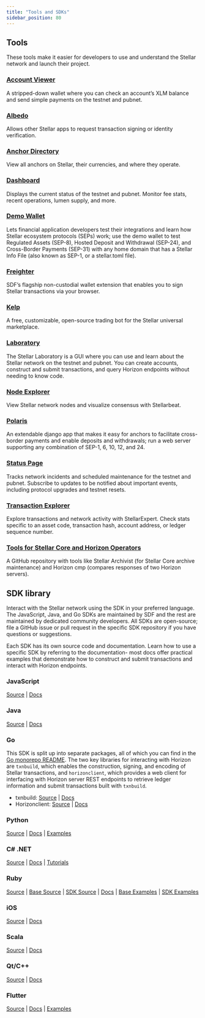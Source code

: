 ```yaml
---
title: "Tools and SDKs"
sidebar_position: 80
---
```


## Tools
These tools make it easier for developers to use and understand the Stellar network and launch their project. 

### [Account Viewer](https://accountviewer.stellar.org/) 
A stripped-down wallet where you can check an account’s XLM balance and send simple payments on the testnet and pubnet.

### [Albedo](https://albedo.link/) 
Allows other Stellar apps to request transaction signing or identity verification. 

### [Anchor Directory](https://resources.stellar.org/anchors?) 
View all anchors on Stellar, their currencies, and where they operate. 

### [Dashboard](https://dashboard.stellar.org/) 
Displays the current status of the testnet and pubnet. Monitor fee stats, recent operations, lumen supply, and more. 

### [Demo Wallet](https://demo-wallet.stellar.org/) 
Lets financial application developers test their integrations and learn how Stellar ecosystem protocols (SEPs) work; use the demo wallet to test Regulated Assets (SEP-8), Hosted Deposit and Withdrawal (SEP-24), and Cross-Border Payments (SEP-31) with any home domain that has a Stellar Info File (also known as SEP-1, or a stellar.toml file).

### [Freighter](https://www.freighter.app/) 
SDF’s flagship non-custodial wallet extension that enables you to sign Stellar transactions via your browser.

### [Kelp](https://kelpbot.io/) 
A free, customizable, open-source trading bot for the Stellar universal marketplace.

### [Laboratory](https://laboratory.stellar.org/#?network=test) 
The Stellar Laboratory is a GUI where you can use and learn about the Stellar network on the testnet and pubnet. You can create accounts, construct and submit transactions, and query Horizon endpoints without needing to know code.

### [Node Explorer](https://stellarbeat.io/) 
View Stellar network nodes and visualize consensus with Stellarbeat. 

### [Polaris](https://django-polaris.readthedocs.io/en/stable/) 
An extendable django app that makes it easy for anchors to facilitate cross-border payments and enable deposits and withdrawals; run a web server supporting any combination of SEP-1, 6, 10, 12, and 24.

### [Status Page](https://status.stellar.org/) 
Tracks network incidents and scheduled maintenance for the testnet and pubnet. Subscribe to updates to be notified about important events, including protocol upgrades and testnet resets. 

### [Transaction Explorer](https://stellar.expert/explorer/public) 
Explore transactions and network activity with StellarExpert. Check stats specific to an asset code, transaction hash, account address, or ledger sequence number.

### [Tools for Stellar Core and Horizon Operators](https://github.com/stellar/go/tree/master/tools) 
A GitHub repository with tools like Stellar Archivist (for Stellar Core archive maintenance) and Horizon cmp (compares responses of two Horizon servers). 

## SDK library
Interact with the Stellar network using the SDK in your preferred language. The JavaScript, Java, and Go SDKs are maintained by SDF and the rest are maintained by dedicated community developers. All SDKs are open-source; file a GitHub issue or pull request in the specific SDK repository if you have questions or suggestions. 

Each SDK has its own source code and documentation. Learn how to use a specific SDK by referring to the documentation- most docs offer practical examples that demonstrate how to construct and submit transactions and interact with Horizon endpoints.

### JavaScript
[Source](https://github.com/stellar/js-stellar-sdk) | [Docs](https://stellar.github.io/js-stellar-sdk/)

### Java
[Source](https://github.com/stellar/java-stellar-sdk) | [Docs](https://stellar.github.io/java-stellar-sdk/)

### Go
This SDK is split up into separate packages, all of which you can find in the [Go monorepo README](https://github.com/stellar/go/blob/master/docs/reference/readme.md). The two key libraries for interacting with Horizon are `txnbuild`, which enables the construction, signing, and encoding of Stellar transactions, and `horizonclient`, which provides a web client for interfacing with Horizon server REST endpoints to retrieve ledger information and submit transactions built with `txnbuild`.
- txnbuild: [Source](https://github.com/stellar/go/tree/master/txnbuild) | [Docs](https://godoc.org/github.com/stellar/go/txnbuild)
- Horizonclient: [Source](https://github.com/stellar/go/tree/master/clients/horizonclient) | [Docs](https://godoc.org/github.com/stellar/go/clients/horizonclient)

### Python
[Source](https://github.com/StellarCN/py-stellar-base) | [Docs](https://stellar-sdk.readthedocs.io/en/latest/) | [Examples](https://github.com/StellarCN/py-stellar-base/tree/master/examples)

### C# .NET
[Source](https://github.com/elucidsoft/dotnet-stellar-sdk) | [Docs](https://elucidsoft.github.io/dotnet-stellar-sdk/api/index.html) | [Tutorials](https://elucidsoft.github.io/dotnet-stellar-sdk/tutorials/index.html)

### Ruby
[Source](https://github.com/astroband/ruby-stellar-sdk) | [Base Source](https://github.com/astroband/ruby-stellar-sdk/blob/master/base/README.md) | [SDK Source](https://github.com/astroband/ruby-stellar-sdk/blob/master/sdk/README.md) | [Docs](https://www.rubydoc.info/gems/stellar-sdk) | [Base Examples](https://github.com/astroband/ruby-stellar-sdk/tree/master/base/examples) | [SDK Examples](https://github.com/astroband/ruby-stellar-sdk/tree/master/sdk/examples)

### iOS
[Source](https://github.com/Soneso/stellar-ios-mac-sdk) | [Docs](https://github.com/Soneso/stellar-ios-mac-sdk/tree/master/docs)

### Scala
[Source](https://github.com/Synesso/scala-stellar-sdk) | [Docs](https://synesso.github.io/scala-stellar-sdk/)

### Qt/C++
[Source](https://github.com/bnogalm/StellarQtSDK) | [Docs](https://github.com/bnogalm/StellarQtSDK/wiki)

### Flutter
[Source](https://github.com/Soneso/stellar_flutter_sdk) | [Docs](https://github.com/Soneso/stellar_flutter_sdk/tree/master/documentation) | [Examples](https://github.com/Soneso/stellar_flutter_sdk/tree/master/documentation/sdk_examples)